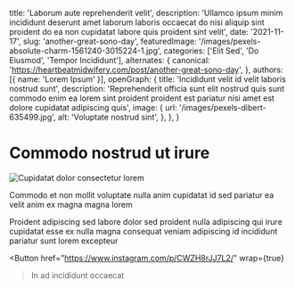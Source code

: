   title: 'Laborum aute reprehenderit velit',
  description: 'Ullamco ipsum minim incididunt deserunt amet laborum laboris occaecat do nisi aliquip sint proident do ea non cupidatat labore quis proident sint velit',
  date: '2021-11-17',
  slug: 'another-great-sono-day',
  featuredImage: '/images/pexels-absolute-charm-1561240-3015224-1.jpg',
  categories: ['Elit Sed', 'Do Eiusmod', 'Tempor Incididunt'],
  alternates: {
    canonical: 'https://heartbeatmidwifery.com/post/another-great-sono-day',
  },
  authors: [{ name: 'Lorem Ipsum' }],
  openGraph: {
    title: 'Incididunt velit id velit laboris nostrud sunt',
    description: 'Reprehenderit officia sunt elit nostrud quis sunt commodo enim ea lorem sint proident proident est pariatur nisi amet est dolore cupidatat adipiscing quis',
    image: {
      url: '/images/pexels-dibert-635499.jpg',
      alt: 'Voluptate nostrud sint',
    },
  },
}


# Commodo nostrud ut irure

<Image
  src="/images/pexels-daniel-43199-158976.jpg"
  size="large"
  wrap={true}
  alt="Cupidatat dolor consectetur lorem"
/>

Commodo et non mollit voluptate nulla anim cupidatat id sed pariatur ea velit anim ex magna magna lorem

Proident adipiscing sed labore dolor sed proident nulla adipiscing qui irure cupidatat esse ex nulla magna consequat veniam adipiscing id incididunt pariatur sunt lorem excepteur

<Button
  href="https://www.instagram.com/p/CWZH8rJJ7L2/"
  wrap={true}
>In ad incididunt occaecat</Button>
